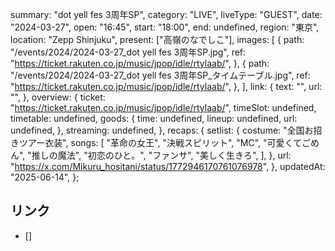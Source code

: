   summary: "dot yell fes 3周年SP",
  category: "LIVE",
  liveType: "GUEST",
  date: "2024-03-27",
  open: "16:45",
  start: "18:00",
  end: undefined,
  region: "東京",
  location: "Zepp Shinjuku",
  present: ["高嶺のなでしこ"],
  images: [
    {
      path: "/events/2024/2024-03-27_dot yell fes 3周年SP.jpg",
      ref: "https://ticket.rakuten.co.jp/music/jpop/idle/rtylaab/",
    },
    {
      path: "/events/2024/2024-03-27_dot yell fes 3周年SP_タイムテーブル.jpg",
      ref: "https://ticket.rakuten.co.jp/music/jpop/idle/rtylaab/",
    },
  ],
  link: {
    text: "",
    url: "",
  },
  overview: {
    ticket: "https://ticket.rakuten.co.jp/music/jpop/idle/rtylaab/",
    timeSlot: undefined,
    timetable: undefined,
    goods: {
      time: undefined,
      lineup: undefined,
      url: undefined,
    },
    streaming: undefined,
  },
  recaps: {
    setlist: {
      costume: "全国お招きツアー衣装",
      songs: [
        "革命の女王",
        "決戦スピリット",
        "MC",
        "可愛くてごめん",
        "推しの魔法",
        "初恋のひと。",
        "ファンサ",
        "美しく生きろ",
      ],
    },
    url: "https://x.com/Mikuru_hositani/status/1772946170761076978",
  },
  updatedAt: "2025-06-14",
};

## リンク

- []
